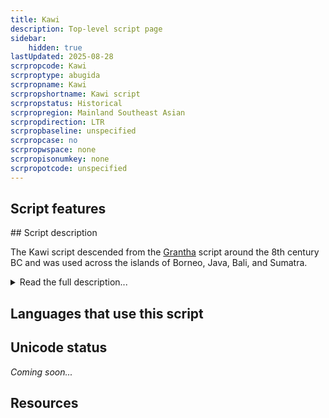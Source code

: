 ```yaml
---
title: Kawi
description: Top-level script page
sidebar:
    hidden: true
lastUpdated: 2025-08-28
scrpropcode: Kawi
scrproptype: abugida
scrpropname: Kawi
scrpropshortname: Kawi script
scrpropstatus: Historical
scrpropregion: Mainland Southeast Asian
scrpropdirection: LTR
scrpropbaseline: unspecified
scrpropcase: no
scrpropwspace: none
scrpropisonumkey: none
scrpropotcode: unspecified
---
```



## Script features

<ScriptInfo />
## Script description

The Kawi script descended from the [Grantha](/scrlang/script-gran) script around the 8th century BC and was used across the islands of Borneo, Java, Bali, and Sumatra.

<details>
<summary>Read the full description...</summary>The script originated in Java, and as a result is also sometimes called Old Javanese.

Kawi was an abugida; consonant characters are read with an inherent vowel. Diacritics are added to the consonant either to suppress the vowel entirely or to change it to a different vowel.

The Kawi alphabet developed around the 16th century AD into the current [Javanese](/scrlang/script-java) script. This transition was more stylistic than structural; the visual composition of the script changed but the way it worked stayed the same.

_This script is not currently recognized by the [ISO 15924 standard](http://www.unicode.org/iso15924/), but is included in ScriptSource for research purposes. If you have any information on this script, please add the information to this site. Your contributions can be a great help in refining and expanding the ISO 15924 standard. The [Script Encoding Initiative](http://www.linguistics.berkeley.edu/sei/) is working to support the inclusion of this script in the standard, and contributions here will support their efforts._
</details>

## Languages that use this script

<WsList script='Kawi' wsMax='5' />

## Unicode status

_Coming soon..._

## Resources

<ScriptResources detailSummary='seemore' />

